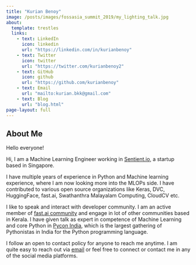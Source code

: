```yaml
---
title: "Kurian Benoy"
image: /posts/images/fossasia_summit_2019/my_lighting_talk.jpg
about:
  template: trestles
  links:
    - text: LinkedIn
      icon: linkedin 
      url: "https://linkedin.com/in/kurianbenoy"
    - text: Twitter
      icon: twitter
      url: "https://twitter.com/kurianbenoy2"
    - text: GitHub
      icon: github
      url: "https://github.com/kurianbenoy"
    - text: Email
      url: "mailto:kurian.bkk@gmail.com"
    - text: Blog
      url: "blog.html"
page-layout: full
---
```


## About Me

Hello everyone!

Hi, I am a Machine Learning Engineer working in [Sentient.io](https://www.sentient.io/en/), a startup based in Singapore.

I have multiple years of experience in Python and Machine learning experience, where I am now
looking more into the MLOPs side. I have contributed to various open source organizations like Keras,
DVC, HuggingFace, fast.ai, Swathanthra Malayalam Computing, CloudCV etc.

I like to speak and interact with developer community. I am an active member of [fast.ai community](https://forums.fast.ai/u/kurianbenoy/summary) and engage
in lot of other communities based in Kerala. I have given talk as expert in competence of Machine Learning and core Python
in [Pycon India](https://in.pycon.org), which is the largest gathering of Pythonistas in India for the Python programming language.

I follow an open to contact policy for anyone to reach me anytime. I am quite easy to reach out via [email](mailto:kurian.bkk@gmail.com) or
feel free to connect or contact me in any of the social media platforms.
 

